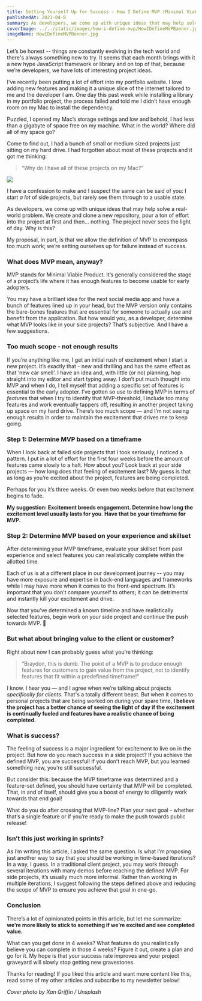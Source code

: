 ```yaml
---
title: Setting Yourself Up for Success - How I Define MVP (Minimal Viable Product)
publishedAt: 2021-04-8
summary: As developers, we come up with unique ideas that may help solve a real-world problem. We create and clone a new repository, pour a ton of effort into the project at first and then… nothing. The project never sees the light of day. Why is this? Here's my proposal.
coverImage: ../../static/images/how-i-define-mvp/HowIDefineMVPBanner.jpg
imageName: HowIDefineMVPBanner.jpg
---
```


Let’s be honest -- things are constantly evolving in the tech world and there's always something new to try. It seems that each month brings with it a new hype JavaScript framework or library and on top of that, because we’re developers, we have lots of interesting project ideas.

I've recently been putting a lot of effort into my portfolio website. I love adding new features and making it a unique slice of the internet tailored to me and the developer I am. One day this past week while installing a library in my portfolio project, the process failed and told me I didn’t have enough room on my Mac to install the dependency.

Puzzled, I opened my Mac’s storage settings and low and behold, I had less than a gigabyte of space free on my machine. What in the world? Where did all of my space go?

Come to find out, I had a bunch of small or medium sized projects just sitting on my hard drive. I had forgotten about most of these projects and it got me thinking:

<blockquote>“Why do I have all of these projects on my Mac?”</blockquote>

![](https://img.devrant.com/devrant/rant/r_1558252_FgBYz.jpg)

I have a confession to make and I suspect the same can be said of you: I start _a lot_ of side projects, but rarely see them through to a usable state.

As developers, we come up with unique ideas that may help solve a real-world problem. We create and clone a new repository, pour a ton of effort into the project at first and then… nothing. The project never sees the light of day. Why is this?

My proposal, in part, is that we allow the definition of MVP to encompass too much work; we’re setting ourselves up for failure instead of success.

### What does MVP mean, anyway?

MVP stands for Minimal Viable Product. It’s generally considered the stage of a project’s life where it has enough features to become usable for early adopters.

You may have a brilliant idea for the next social media app and have a bunch of features lined up in your head, but the MVP version only contains the bare-bones features that are essential for someone to actually use and benefit from the application. But how would you, as a developer, determine what MVP looks like in your side projects? That’s subjective. And I have a few suggestions.

### Too much scope - not enough results

If you’re anything like me, I get an initial rush of excitement when I start a new project. It’s exactly that - new and thrilling and has the same effect as that ‘new car smell’. I have an idea and, with little (or no) planning, hop straight into my editor and start typing away. I don’t put much thought into MVP and when I do, I tell myself that adding a specific set of features is essential to the early adopter. I’ve gotten so use to defining MVP in terms of _features_ that when I try to identify that MVP-threshold, I include too many features and work eventually tappers off, resulting in another project taking up space on my hard drive. There’s too much scope — and I’m not seeing enough results in order to maintain the excitement that drives me to keep going.

### Step 1: Determine MVP based on a timeframe

When I look back at failed side projects that I took seriously, I noticed a pattern. I put in a lot of effort for the first four weeks before the amount of features came slowly to a halt. How about you? Look back at your side projects — how long does that feeling of excitement last? My guess is that as long as you’re excited about the project, features are being completed.

Perhaps for you it’s three weeks. Or even two weeks before that excitement begins to fade.

**My suggestion: Excitement breeds engagement. Determine how long the excitement level usually lasts for you**. **Have that be your timeframe for MVP.**

### Step 2: Determine MVP based on your experience and skillset

After determining your MVP timeframe, evaluate your skillset from past experience and select features you can realistically complete within the allotted time.

Each of us is at a different place in our development journey -- you may have more exposure and expertise in back-end languages and frameworks while I may have more when it comes to the front-end spectrum. It’s important that you don’t compare yourself to others; it can be detrimental and instantly kill your excitement and drive.

Now that you’ve determined a known timeline and have realistically selected features, begin work on your side project and continue the push towards MVP. 🎉

### But what about bringing value to the client or customer?

Right about now I can probably guess what you’re thinking:

<blockquote>
  “Braydon, this is dumb. The point of a MVP is to produce enough features for
  customers to gain value from the project, not to identify features that fit
  within a predefined timeframe!”
</blockquote>

I know. I hear you — and I agree when we’re talking about projects _specifically for clients_. That's a totally different beast. But when it comes to personal projects that are being worked on during your spare time, **I believe the project has a better chance of seeing the light of day if the excitement is continually fueled and features have a realistic chance of being completed.**

### What is success?

The feeling of success is a major ingredient for excitement to live on in the project. But how do you reach success in a side project? If you achieve the defined MVP, you are successful! If you don’t reach MVP, but you learned something new, you’re still successful.

But consider this: because the MVP timeframe was determined and a feature-set defined, you should have certainty that MVP will be completed. That, in and of itself, should give you a boost of energy to diligently work towards that end goal!

What do you do after crossing that MVP-line? Plan your next goal - whether that’s a single feature or if you’re ready to make the push towards public release!

### Isn’t this just working in sprints?

As I’m writing this article, I asked the same question. Is what I’m proposing just another way to say that you should be working in time-based iterations? In a way, I guess. In a traditional client project, you may work through several iterations with many demos before reaching the defined MVP. For side projects, it’s usually much more informal. Rather than working in multiple iterations, I suggest following the steps defined above and reducing the scope of MVP to ensure you achieve that goal in one-go.

### Conclusion

There’s a lot of opinionated points in this article, but let me summarize: **we’re more likely to stick to something if we’re excited and see completed value.**

What can you get done in 4 weeks? What features do you realistically believe you can complete in those 4 weeks? Figure it out, create a plan and go for it. My hope is that your success rate improves and your project graveyard will slowly stop getting new gravestones.

Thanks for reading! If you liked this article and want more content like this, read some of my other articles and subscribe to my newsletter below!

_Cover photo by Xan Griffin / Unsplash_
